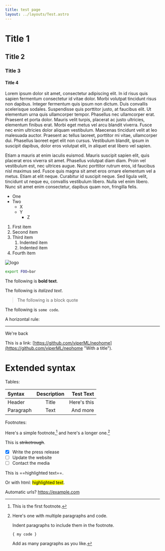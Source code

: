 ```yaml
---
title: test page
layout: ../layouts/Test.astro
---
```



# Title 1

## Title 2

### Title 3

#### Title 4


Lorem ipsum dolor sit amet, consectetur adipiscing elit. In id risus quis sapien fermentum consectetur id vitae dolor. Morbi volutpat tincidunt risus non dapibus. Integer fermentum quis ipsum non dictum. Duis convallis scelerisque sodales. Suspendisse quis porttitor justo, at faucibus elit. Ut elementum urna quis ullamcorper tempor. Phasellus nec ullamcorper erat. Praesent et porta dolor. Mauris velit turpis, placerat ac justo ultricies, elementum finibus erat. Morbi eget metus vel arcu blandit viverra. Fusce nec enim ultricies dolor aliquam vestibulum. Maecenas tincidunt velit at leo malesuada auctor. Praesent ac tellus laoreet, porttitor mi vitae, ullamcorper dui. Phasellus laoreet eget elit non cursus. Vestibulum blandit, ipsum in suscipit dapibus, dolor eros volutpat elit, in aliquet erat libero vel sapien.

Etiam a mauris at enim iaculis euismod. Mauris suscipit sapien elit, quis placerat eros viverra sit amet. Phasellus volutpat diam diam. Proin vel vestibulum est, nec ultrices augue. Nunc porttitor rutrum eros, id faucibus nisl maximus sed. Fusce quis magna sit amet eros ornare elementum vel a metus. Etiam at elit neque. Curabitur id suscipit neque. Sed ligula velit, tincidunt ut neque eu, convallis vestibulum libero. Nulla vel enim libero. Nunc sit amet enim consectetur, dapibus quam non, fringilla felis.


- One
- Two
    - X
    - Y
        - Z

1. First item
2. Second item
3. Third item
    1. Indented item
    2. Indented item
4. Fourth item

![logo](../img/avatar-text.svg)

```bash
export FOO=bar
```

The following is **bold text**.

The following is *italized text*.

> The following is a block quote

The following is `some code`.

A horizontal rule:

---

We're back

This is a link: [https://github.com/viperML/neohome](https://github.com/viperML/neohome "With a title").


# Extended syntax

Tables:

| Syntax      | Description | Test Text     |
| :---        |    :----:   |          ---: |
| Header      | Title       | Here's this   |
| Paragraph   | Text        | And more      |

Footnotes:

Here's a simple footnote,[^1] and here's a longer one.[^bignote]

[^1]: This is the first footnote.

[^bignote]: Here's one with multiple paragraphs and code.

    Indent paragraphs to include them in the footnote.

    `{ my code }`

    Add as many paragraphs as you like.


This is ~~striketrough~~.

- [x] Write the press release
- [ ] Update the website
- [ ] Contact the media

This is ==highlighted text==.

Or with html: <mark>highlighted text</mark>.

Automatic urls? https://example.com

<Footer/>
